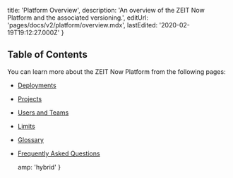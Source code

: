 
  title: 'Platform Overview',
  description:
    'An overview of the ZEIT Now Platform and the associated versioning.',
  editUrl: 'pages/docs/v2/platform/overview.mdx',
  lastEdited: '2020-02-19T19:12:27.000Z'
}

## Table of Contents

You can learn more about the ZEIT Now Platform from the following pages:

- [Deployments](/docs/v2/platform/deployments)
- [Projects](/docs/v2/platform/projects)
- [Users and Teams](/docs/v2/platform/users-and-teams)
- [Limits](/docs/v2/platform/limits)
- [Glossary](/docs/v2/platform/glossary)
- [Frequently Asked Questions](/docs/v2/platform/frequently-asked-questions)


  amp: 'hybrid'
}
